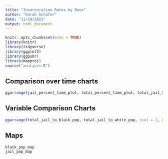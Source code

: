 ```yaml
---
title: "Incarceration Rates by Race"
author: "Sarah Schafer"
date: "11/19/2021"
output: html_document
---
```


```r
knitr::opts_chunk$set(echo = TRUE)
library(knitr)
library(tidyverse)
library(ggplot2)
library(ggpubr)
library(mapproj)
source("analysis.R")
```

## Comparison over time charts
``` r
ggarrange(jail_percent_time_plot, total_percent_time_plot, total_jail_time_plot, total_time_plot, ncol = 2, nrow = 2)
```

## Variable Comparison Charts
``` r
ggarrange(total_jail_to_black_pop, total_jail_to_white_pop, ncol = 2, nrow = 1, common.legend = TRUE, legend = "bottom")
```


## Maps
``` r
black_pop_map
jail_pop_map
```